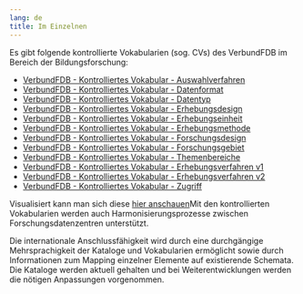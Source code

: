 ```yaml
---
lang: de
title: Im Einzelnen
---
```


Es gibt folgende kontrollierte Vokabularien (sog. CVs) des VerbundFDB im Bereich der Bildungsforschung:

* [VerbundFDB - Kontrolliertes Vokabular - Auswahlverfahren](https://skohub.io/iqb-vocabs/v85/heads/master/w3id.org/iqb/v85/av/index.html)
* [VerbundFDB - Kontrolliertes Vokabular - Datenformat](https://skohub.io/iqb-vocabs/v85/heads/master/w3id.org/iqb/v85/df/index.html)
* [VerbundFDB - Kontrolliertes Vokabular - Datentyp](https://skohub.io/iqb-vocabs/v85/heads/master/w3id.org/iqb/v85/dt/index.html)
* [VerbundFDB - Kontrolliertes Vokabular - Erhebungsdesign](https://skohub.io/iqb-vocabs/v85/heads/master/w3id.org/iqb/v85/ed/index.html)
* [VerbundFDB - Kontrolliertes Vokabular - Erhebungseinheit](https://skohub.io/iqb-vocabs/v85/heads/master/w3id.org/iqb/v85/ee/index.html)
* [VerbundFDB - Kontrolliertes Vokabular - Erhebungsmethode](https://skohub.io/iqb-vocabs/v85/heads/master/w3id.org/iqb/v85/em/index.html)
* [VerbundFDB - Kontrolliertes Vokabular - Forschungsdesign](https://skohub.io/iqb-vocabs/v85/heads/master/w3id.org/iqb/v85/fd/index.html)
* [VerbundFDB - Kontrolliertes Vokabular - Forschungsgebiet](https://skohub.io/iqb-vocabs/v85/heads/master/w3id.org/iqb/v85/fg/index.html)
* [VerbundFDB - Kontrolliertes Vokabular - Themenbereiche](https://skohub.io/iqb-vocabs/v85/heads/master/w3id.org/iqb/v85/tb/index.html)
* [VerbundFDB - Kontrolliertes Vokabular - Erhebungsverfahren v1](https://skohub.io/iqb-vocabs/v85/heads/master/w3id.org/iqb/v85/v1/index.html)
* [VerbundFDB - Kontrolliertes Vokabular - Erhebungsverfahren v2](https://skohub.io/iqb-vocabs/v85/heads/master/w3id.org/iqb/v85/v2/index.html)
* [VerbundFDB - Kontrolliertes Vokabular - Zugriff](https://skohub.io/iqb-vocabs/v85/heads/master/w3id.org/iqb/v85/zu/index.html)

Visualisiert kann man sich diese [hier anschauen](https://www.iqb.hu-berlin.de/fdz/browser)Mit den kontrollierten Vokabularien werden auch Harmonisierungsprozesse zwischen Forschungsdatenzentren unterstützt.

Die internationale Anschlussfähigkeit wird durch eine durchgängige Mehrsprachigkeit der Kataloge und Vokabularien ermöglicht sowie durch Informationen zum Mapping einzelner Elemente auf existierende Schemata. Die Kataloge werden aktuell gehalten und bei Weiterentwicklungen werden die nötigen Anpassungen vorgenommen.